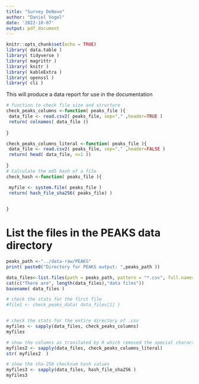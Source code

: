 ```yaml
---
title: "Survey DeNovo"
author: "Daniel Vogel"
date: '2022-10-07'
output: pdf_document
---
```


```r
knitr::opts_chunk$set(echo = TRUE)
library( data.table )
library( tidyverse )
library( magrittr )
library( knitr )
library( kableExtra )
library( openssl )
library( cli )
```

This will produce a data report for use in the documentation

```r

# function to check file size and structure
check_peaks_columns <-function( peaks_file ){
 data_file <- read.csv2( peaks_file, sep="," ,header=TRUE )
 return( colnames( data_file ))
 
}

check_peaks_columns_literal <-function( peaks_file ){
 data_file <- read.csv2( peaks_file, sep="," ,header=FALSE )
 return( head( data_file, n=1 ))
 
}
# Calculate the md5 hash of a file
check_hash <-function( peaks_file ){

 myfile <- system.file( peaks_file )
 return( hash_file_sha256( peaks_file) )

 
}
```

# List the files in the PEAKS data directory
```r
peaks_path <-"../data-raw/PEAKS"
print( paste0("Directory for PEAKS output: ",peaks_path ))

data_files<-list.files(path = peaks_path, pattern = "*.csv", full.names=TRUE)
cat(c("There are", length(data_files),"data files"))
basename( data_files )

# check the stats for the first file
#file1 <- check_peaks_data( data_files[1] )


# check the stats for the entire directory of .csv
myfiles <- sapply(data_files, check_peaks_columns)
myfiles 

# show the columns as translated by R which removed the special character like ()
myfiles2 <- sapply(data_files, check_peaks_columns_literal)
str( myfiles2  )

# show the sha-256 checksum hash values
myfiles3 <- sapply(data_files, hash_file_sha256 )
myfiles3

```
